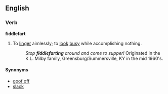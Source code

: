 ==English==

===Verb===
'''fiddlefart'''

# To [[linger]] aimlessly; to [[look]] [[busy]] while accomplishing nothing.
#: ''Stop '''fiddlefarting''' around and come to supper!''  Originated in the K.L. Milby family, Greensburg/Summersville, KY in the mid 1960's.

====Synonyms====
*[[goof off]]
*[[slack]]